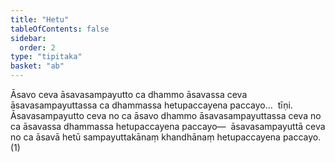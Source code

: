 ```yaml
---
title: "Hetu"
tableOfContents: false
sidebar:
  order: 2
type: "tipitaka"
basket: "ab"
---
```



<DynamicBreadcrumb />

<Division number="121">

<Paragraph number="1294">
Āsavo ceva āsavasampayutto ca dhammo āsavassa ceva āsavasampayuttassa ca dhammassa hetupaccayena paccayo…  tīṇi.
</Paragraph>

<Paragraph number="1295">
Āsavasampayutto ceva no ca āsavo dhammo āsavasampayuttassa ceva no ca āsavassa dhammassa hetupaccayena paccayo—  āsavasampayuttā ceva no ca āsavā hetū sampayuttakānaṃ khandhānaṃ hetupaccayena paccayo. (1)
</Paragraph>
</Division>